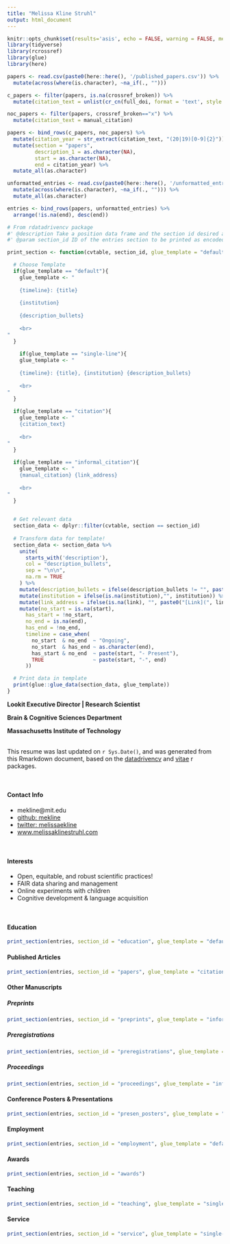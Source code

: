 ```yaml
---
title: "Melissa Kline Struhl"
output: html_document
---
```




```r
knitr::opts_chunk$set(results='asis', echo = FALSE, warning = FALSE, message = FALSE)
library(tidyverse)
library(rcrossref)
library(glue)
library(here)
```

```r
papers <- read.csv(paste0(here::here(), '/published_papers.csv')) %>%
  mutate(across(where(is.character), ~na_if(., "")))

c_papers <- filter(papers, is.na(crossref_broken)) %>%
  mutate(citation_text = unlist(cr_cn(full_doi, format = 'text', style = "apa")))

noc_papers <- filter(papers, crossref_broken=="x") %>%
  mutate(citation_text = manual_citation)

papers <- bind_rows(c_papers, noc_papers) %>%
  mutate(citation_year = str_extract(citation_text, "(20|19)[0-9]{2}")) %>%
  mutate(section = "papers",
         description_1 = as.character(NA),
         start = as.character(NA),
         end = citation_year) %>%
  mutate_all(as.character)
```

```r
unformatted_entries <- read.csv(paste0(here::here(), '/unformatted_entries.csv')) %>%
  mutate(across(where(is.character), ~na_if(., ""))) %>%
  mutate_all(as.character)
```

```r
entries <- bind_rows(papers, unformatted_entries) %>%
  arrange(!is.na(end), desc(end))
```

```r
# From rdatadrivencv package
#' @description Take a position data frame and the section id desired and prints the section to markdown.
#' @param section_id ID of the entries section to be printed as encoded by the `section` column of the `entries` table

print_section <- function(cvtable, section_id, glue_template = "default"){

  # Choose Template
  if(glue_template == "default"){
    glue_template <- "
    
    {timeline}: {title}
    
    {institution}
    
    {description_bullets}
    
    <br>
"
  }
  
    if(glue_template == "single-line"){
    glue_template <- "
    
    {timeline}: {title}, {institution} {description_bullets}
    
    <br>
"
  }
  
  if(glue_template == "citation"){
    glue_template <- "
    {citation_text}
    
    <br>
"  
  }
  
  if(glue_template == "informal_citation"){
    glue_template <- "
    {manual_citation} {link_address}
    
    <br>
"  
  }
  

  # Get relevant data
  section_data <- dplyr::filter(cvtable, section == section_id)
  
  # Transform data for template!
  section_data <- section_data %>%
    unite(
      starts_with('description'),
      col = "description_bullets",
      sep = "\n\n",
      na.rm = TRUE
    ) %>%
    mutate(description_bullets = ifelse(description_bullets != "", paste0("", description_bullets), "\n")) %>%
    mutate(institution = ifelse(is.na(institution),"", institution)) %>%
    mutate(link_address = ifelse(is.na(link), "", paste0("[Link](", link, ")"))) %>%
    mutate(no_start = is.na(start),
      has_start = !no_start,
      no_end = is.na(end),
      has_end = !no_end,
      timeline = case_when(
        no_start  & no_end  ~ "Ongoing",
        no_start  & has_end ~ as.character(end),
        has_start & no_end  ~ paste(start, "- Present"),
        TRUE                ~ paste(start, "-", end)
      ))

  # Print data in template
  print(glue::glue_data(section_data, glue_template))
}
```

**Lookit Executive Director | Research Scientist**

**Brain & Cognitive Sciences Department**

**Massachusetts Institute of Technology**

<br>
This resume was last updated on `r Sys.Date()`, and was generated from this Rmarkdown document, based on the [datadrivencv](https://github.com/nstrayer/datadrivencv) and [vitae](https://cran.r-project.org/web/packages/vitae/index.html) r packages.

<br>

#### Contact Info 

- mekline@mit.edu
- [github: mekline](https://github.com/mekline)
- [twitter: melissaekline](https://twitter.com/melissaekline)
- [www.melissaklinestruhl.com](www.melissaklinestruhl.com)

<br>

#### Interests

- Open, equitable, and robust scientific practices!
- FAIR data sharing and management
- Online experiments with children
- Cognitive development & language acquisition

<br>

#### Education

```r
print_section(entries, section_id = "education", glue_template = "default")
```

#### Published Articles 

```r
print_section(entries, section_id = "papers", glue_template = "citation")
```

#### Other Manuscripts 

##### Preprints

```r
print_section(entries, section_id = "preprints", glue_template = "informal_citation")
```

##### Preregistrations

```r
print_section(entries, section_id = "preregistrations", glue_template = "informal_citation")
```

##### Proceedings

```r
print_section(entries, section_id = "proceedings", glue_template = "informal_citation")
```

#### Conference Posters & Presentations 
```r
print_section(entries, section_id = "presen_posters", glue_template = "informal_citation")
```


#### Employment 

```r
print_section(entries, section_id = "employment", glue_template = "default")
```


#### Awards 
```r
print_section(entries, section_id = "awards")
```

#### Teaching 
```r
print_section(entries, section_id = "teaching", glue_template = "single-line")
```

#### Service
```r
print_section(entries, section_id = "service", glue_template = "single-line")
```



